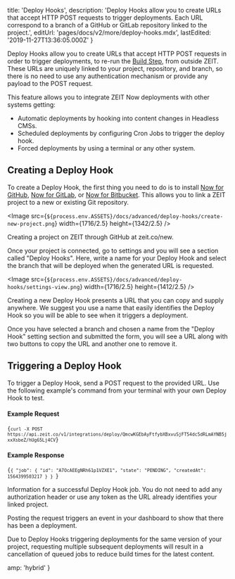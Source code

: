 
  title: 'Deploy Hooks',
  description:
    'Deploy Hooks allow you to create URLs that accept HTTP POST requests to trigger deployments. Each URL correspond to a branch of a GitHub or GitLab repository linked to the project.',
  editUrl: 'pages/docs/v2/more/deploy-hooks.mdx',
  lastEdited: '2019-11-27T13:36:05.000Z'
}

Deploy Hooks allow you to create URLs that accept HTTP POST requests in order to trigger deployments, to re-run the [Build Step](/docs/v2/build-step), from outside ZEIT. These URLs are uniquely linked to your project, repository, and branch, so there is no need to use any authentication mechanism or provide any payload to the POST request.

This feature allows you to integrate ZEIT Now deployments with other systems getting:

- Automatic deployments by hooking into content changes in Headless CMSs.
- Scheduled deployments by configuring Cron Jobs to trigger the deploy hook.
- Forced deployments by using a terminal or any other system.

## Creating a Deploy Hook

To create a Deploy Hook, the first thing you need to do is to install [Now for GitHub](/docs/v2/more/now-for-github), [Now for GitLab](/docs/v2/more/now-for-gitlab), or [Now for Bitbucket](/docs/v2/more/now-for-bitbucket). This allows you to link a ZEIT project to a new or existing Git repository.

<Image
  src={`${process.env.ASSETS}/docs/advanced/deploy-hooks/create-new-project.png`}
  width={1716/2.5}
  height={1342/2.5}
/>
<Caption>Creating a project on ZEIT through GitHub at <Link href="https://zeit.co/new">zeit.co/new</Link>.</Caption>

Once your project is connected, go to settings and you will see a section called "Deploy Hooks". Here, write a name for your Deploy Hook and select the branch that will be deployed when the generated URL is requested.

<Image
  src={`${process.env.ASSETS}/docs/advanced/deploy-hooks/settings-view.png`}
  width={1716/2.5}
  height={1412/2.5}
/>
<Caption>Creating a new Deploy Hook presents a URL that you can copy and supply anywhere.</Caption>

<Note>
  We suggest you use a name that easily identifies the Deploy Hook so you will
  be able to see when it triggers a deployment.
</Note>

Once you have selected a branch and chosen a name from the "Deploy Hook" setting section and submitted the form, you will see a URL along with two buttons to copy the URL and another one to remove it.

## Triggering a Deploy Hook

To trigger a Deploy Hook, send a POST request to the provided URL. Use the following example's command from your terminal with your own Deploy Hook to test.

#### Example Request

<Code>{`curl -X POST https://api.zeit.co/v1/integrations/deploy/QmcwKGEbAyFtfybXBxvuSjFT54dc5dRLmAYNB5jxxXsbeZ/hUg65Lj4CV`}</Code>

#### Example Response

<Code lang="json">{`{
  "job": {
    "id": "A7OcAEEgNRh61p1VZXE1",
    "state": "PENDING",
    "createdAt": 1564399503217
  }
}
`}</Code>
<Caption>Information for a successful Deploy Hook job.</Caption>

<Note>
  You do not need to add any authorization header or use any token as the URL
  already identifies your linked project.
</Note>

Posting the request triggers an event in your dashboard to show that there has been a deployment.

Due to Deploy Hooks triggering deployments for the same version of your project, requesting multiple subsequent deployments will result in a cancellation of queued jobs to reduce build times for the latest content.


  amp: 'hybrid'
}
